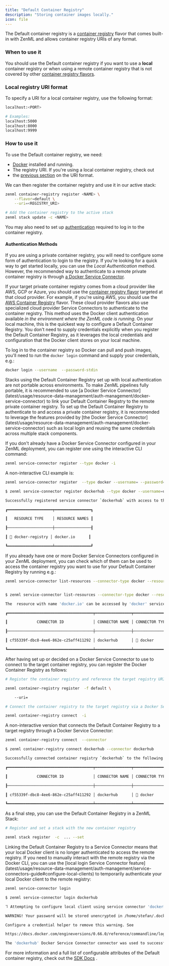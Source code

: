 ```yaml
---
title: "Default Container Registry"
description: "Storing container images locally."
icon: file
---
```


The Default container registry is a [container registry](latest/stack-components/container-registries) flavor that comes built-in with ZenML and allows container registry URIs of any format.

### When to use it

You should use the Default container registry if you want to use a **local** container registry or when using a remote container registry that is not covered by other [container registry flavors](latest/stack-components/container-registries#container-registry-flavors).

### Local registry URI format

To specify a URI for a local container registry, use the following format:

```bash
localhost:<PORT>

# Examples:
localhost:5000
localhost:8000
localhost:9999
```

### How to use it

To use the Default container registry, we need:

* [Docker](https://www.docker.com) installed and running.
* The registry URI. If you're using a local container registry, check out
* the [previous section](latest/stack-components/container-registries/default#local-registry-uri-format) on the URI format.

We can then register the container registry and use it in our active stack:

```bash
zenml container-registry register <NAME> \
    --flavor=default \
    --uri=<REGISTRY_URI>

# Add the container registry to the active stack
zenml stack update -c <NAME>
```

You may also need to set up [authentication](latest/stack-components/container-registries/default#authentication-methods) required to log in to the container registry.

#### Authentication Methods

If you are using a private container registry, you will need to configure some form of authentication to login to the registry. If you're looking for a quick way to get started locally, you can use the _Local Authentication_ method. However, the recommended way to authenticate to a remote private container registry is through [a Docker Service Connector](latest/usage/resource-data-management/auth-management/docker-service-connector).

If your target private container registry comes from a cloud provider like AWS, GCP or Azure, you should use the [container registry flavor](latest/stack-components/container-registries#container-registry-flavors) targeted at that cloud provider. For example, if you're using AWS, you should use the [AWS Container Registry](latest/stack-components/container-registries/aws) flavor. These cloud provider flavors also use specialized cloud provider Service Connectors to authenticate to the container registry.
<Tabs>
    <Tab title="Local Authentication">
This method uses the Docker client authentication available _in the environment where the ZenML code is running_. On your local machine, this is the quickest way to configure a Default Container Registry. You don't need to supply credentials explicitly when you register the Default Container Registry, as it leverages the local credentials and configuration that the Docker client stores on your local machine.

To log in to the container registry so Docker can pull and push images, you'll need to run the `docker login` command and supply your credentials, e.g.:

```bash
docker login --username  --password-stdin
```

<Note>
    Stacks using the Default Container Registry set up with local authentication are not portable across environments. To make ZenML pipelines fully portable, it is recommended to use [a Docker Service Connector](latest/usage/resource-data-management/auth-management/docker-service-connector) to link your Default Container Registry to the remote private container registry.
</Note>
    </Tab>
    <Tab title="Docker Service Connector (recommended)">
    To set up the Default Container Registry to authenticate to and access a private container registry, it is recommended to leverage the features provided by [the Docker Service Connector](latest/usage/resource-data-management/auth-management/docker-service-connector) such as local login and reusing the same credentials across multiple stack components.

If you don't already have a Docker Service Connector configured in your ZenML deployment, you can register one using the interactive CLI command:

```bash
zenml service-connector register --type docker -i
```

A non-interactive CLI example is:

```bash
zenml service-connector register  --type docker --username= --password=
```

```bash Example Command Output
$ zenml service-connector register dockerhub --type docker --username=username --password=password

Successfully registered service connector `dockerhub` with access to the following resources:

┏━━━━━━━━━━━━━━━━━━━━┯━━━━━━━━━━━━━━━━┓

┃   RESOURCE TYPE    │ RESOURCE NAMES ┃

┠────────────────────┼────────────────┨

┃ 🐳 docker-registry │ docker.io      ┃

┗━━━━━━━━━━━━━━━━━━━━┷━━━━━━━━━━━━━━━━┛
```

If you already have one or more Docker Service Connectors configured in your ZenML deployment, you can check which of them can be used to access the container registry you want to use for your Default Container Registry by running e.g.:

```bash
zenml service-connector list-resources --connector-type docker --resource-id
```

```bash Example Command Output

$ zenml service-connector list-resources --connector-type docker --resource-id docker.io

The  resource with name 'docker.io' can be accessed by 'docker' service connectors that you have configured:

┏━━━━━━━━━━━━━━━━━━━━━━━━━━━━━━━━━━━━━━┯━━━━━━━━━━━━━━━━┯━━━━━━━━━━━━━━━━┯━━━━━━━━━━━━━━━━━━━━┯━━━━━━━━━━━━━━━━┓

┃             CONNECTOR ID             │ CONNECTOR NAME │ CONNECTOR TYPE │ RESOURCE TYPE      │ RESOURCE NAMES ┃

┠──────────────────────────────────────┼────────────────┼────────────────┼────────────────────┼────────────────┨

┃ cf55339f-dbc8-4ee6-862e-c25aff411292 │ dockerhub      │ 🐳 docker      │ 🐳 docker-registry │ docker.io      ┃

┗━━━━━━━━━━━━━━━━━━━━━━━━━━━━━━━━━━━━━━┷━━━━━━━━━━━━━━━━┷━━━━━━━━━━━━━━━━┷━━━━━━━━━━━━━━━━━━━━┷━━━━━━━━━━━━━━━━┛
```

After having set up or decided on a Docker Service Connector to use to connect to the target container registry, you can register the Docker Container Registry as follows:

```bash
# Register the container registry and reference the target registry URI

zenml container-registry register  -f default \

    --uri=

# Connect the container registry to the target registry via a Docker Service Connector

zenml container-registry connect  -i
```

A non-interactive version that connects the Default Container Registry to a target registry through a Docker Service Connector:

```bash
zenml container-registry connect  --connector
```

```bash Example Command Output
$ zenml container-registry connect dockerhub --connector dockerhub

Successfully connected container registry `dockerhub` to the following resources:

┏━━━━━━━━━━━━━━━━━━━━━━━━━━━━━━━━━━━━━━┯━━━━━━━━━━━━━━━━┯━━━━━━━━━━━━━━━━┯━━━━━━━━━━━━━━━━━━━━┯━━━━━━━━━━━━━━━━┓

┃             CONNECTOR ID             │ CONNECTOR NAME │ CONNECTOR TYPE │ RESOURCE TYPE      │ RESOURCE NAMES ┃

┠──────────────────────────────────────┼────────────────┼────────────────┼────────────────────┼────────────────┨

┃ cf55339f-dbc8-4ee6-862e-c25aff411292 │ dockerhub      │ 🐳 docker      │ 🐳 docker-registry │ docker.io      ┃

┗━━━━━━━━━━━━━━━━━━━━━━━━━━━━━━━━━━━━━━┷━━━━━━━━━━━━━━━━┷━━━━━━━━━━━━━━━━┷━━━━━━━━━━━━━━━━━━━━┷━━━━━━━━━━━━━━━━┛
```

As a final step, you can use the Default Container Registry in a ZenML Stack:

```bash
# Register and set a stack with the new container registry

zenml stack register  -c  ... --set
```

<Info>
    Linking the Default Container Registry to a Service Connector means that your local Docker client is no longer authenticated to access the remote registry. If you need to manually interact with the remote registry via the Docker CLI, you can use the [local login Service Connector feature](latest/usage/resource-data-management/auth-management/service-connectors-guide#configure-local-clients) to temporarily authenticate your local Docker client to the remote registry:

```bash
zenml service-connector login
```

```bash Example Command Output
$ zenml service-connector login dockerhub

⠹ Attempting to configure local client using service connector 'dockerhub'...

WARNING! Your password will be stored unencrypted in /home/stefan/.docker/config.json.

Configure a credential helper to remove this warning. See

https://docs.docker.com/engineversions/0.66.0/reference/commandline/login/#credentials-store

The 'dockerhub' Docker Service Connector connector was used to successfully configure the local Docker/OCI container registry client/SDK.
```
</Info>
    </Tab>
</Tabs>


For more information and a full list of configurable attributes of the Default container registry, check out the [SDK Docs](https://sdkdocs.zenml.io/latest/integration%5Fcode%5Fdocs/integrations-aws/#zenml.integrations.aws.container%5Fregistries.default%5Fcontainer%5Fregistry.DefaultContainerRegistry) .

